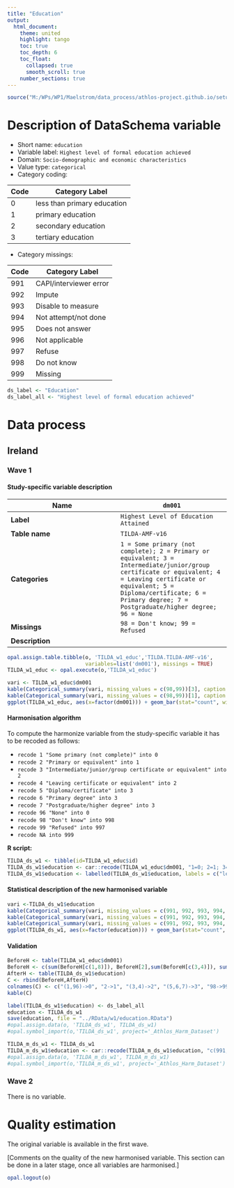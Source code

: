 ```yaml
---
title: "Education"
output: 
  html_document:
    theme: united
    highlight: tango
    toc: true
    toc_depth: 6
    toc_float:
      collapsed: true
      smooth_scroll: true
    number_sections: true
---
```


<!-- ########################################################## --> 

<!-- # Installation, loading packages -->
<!-- **R script:** -->



```r
source("M:/WPs/WP1/Maelstrom/data_process/athlos-project.github.io/setup_iago.r")
```

<!-- ########################################################## --> 

# Description of DataSchema variable 

* Short name: `education`
* Variable label: `Highest level of formal education achieved`
* Domain: `Socio-demographic and economic characteristics`
* Value type: `categorical`
* Category coding:

**Code** | **Category Label**
-------- | ------------------
0        | less than primary education
1        | primary education
2        | secondary education
3        | tertiary education

* Category missings: 

**Code** | **Category Label**
----| ------------------
991 | CAPI/interviewer error
992 | Impute
993 | Disable to measure
994 | Not attempt/not done
995 | Does not answer
996 | Not applicable
997 | Refuse
998 | Do not know
999 | Missing



```r
ds_label <- "Education"
ds_label_all <- "Highest level of formal education achieved"
```


<!-- ########################################################## --> 

# Data process

## Ireland

### Wave 1 

#### Study-specific variable description

 
| **Name** | `dm001`|
|-|-|
| **Label** | `Highest Level of Education Attained`|
| **Table name** | `TILDA-AMF-v16` |
| **Categories** |`1 = Some primary (not complete); 2 = Primary or equivalent; 3 = Intermediate/junior/group certificate or equivalent; 4 = Leaving certificate or equivalent; 5 = Diploma/certificate; 6 = Primary degree; 7 = Postgraduate/higher degree; 96 = None`|
| **Missings** | `98 = Don't know; 99 = Refused` |
| **Description** |  |



```r
opal.assign.table.tibble(o, 'TILDA_w1_educ','TILDA.TILDA-AMF-v16',
                         variables=list('dm001'), missings = TRUE)
TILDA_w1_educ <- opal.execute(o,'TILDA_w1_educ')
```

```r
vari <- TILDA_w1_educ$dm001
kable(Categorical_summary(vari, missing_values = c(98,99))[3], caption = ds_label) 
kable(Categorical_summary(vari, missing_values = c(98,99))[1], caption = "Category")
ggplot(TILDA_w1_educ, aes(x=factor(dm001))) + geom_bar(stat="count", width=0.4, fill="steelblue") + xlab("Level of education") + ylab("Frequency")
```

#### Harmonisation algorithm
To compute the harmonize variable from the study-specific variable it has to be recoded as follows:

* `recode 1 "Some primary (not complete)" into 0`
* `recode 2 "Primary or equivalent" into 1`
* `recode 3 "Intermediate/junior/group certificate or equivalent" into 2`
* `recode 4 "Leaving certificate or equivalent" into 2`
* `recode 5 "Diploma/certificate" into 3`
* `recode 6 "Primary degree" into 3`
* `recode 7 "Postgraduate/higher degree" into 3`
* `recode 96 "None" into 0`
* `recode 98 "Don't know" into 998`
* `recode 99 "Refused" into 997`
* `recode NA into 999`


**R script:**

```r
TILDA_ds_w1 <- tibble(id=TILDA_w1_educ$id)
TILDA_ds_w1$education <- car::recode(TILDA_w1_educ$dm001, "1=0; 2=1; 3=2; 4=2; 5=3; 6=3; 7=3; 96=0; 98=998; 99=997; NA=999")
TILDA_ds_w1$education <- labelled(TILDA_ds_w1$education, labels = c("less than primary education"=0, "primary education"=1, "secondary education"=2, "tertiary education"=3, "Missing"=999, "Do not know"=998, "Refuse"=997, "Not applicable"=996, "Does not answer"=995,  "Not attempt not done"=994, "Disable to measure"=993, "Impute"=992, "CAPI interviewer error"=991))
```

#### Statistical description of the new harmonised variable
```r
vari <-TILDA_ds_w1$education
kable(Categorical_summary(vari, missing_values = c(991, 992, 993, 994, 995, 996, 997, 998, 999))[3], caption = ds_label) 
kable(Categorical_summary(vari, missing_values = c(991, 992, 993, 994, 995, 996, 997, 998, 999))[1], caption = "Category")
kable(Categorical_summary(vari, missing_values = c(991, 992, 993, 994, 995, 996, 997, 998, 999))[2], caption = "Type of missing")
ggplot(TILDA_ds_w1, aes(x=factor(education))) + geom_bar(stat="count", width=0.4, fill="steelblue") + xlab("Level of education") + ylab("Frequency")
```

#### Validation
```r
BeforeH <- table(TILDA_w1_educ$dm001)
BeforeH <- c(sum(BeforeH[c(1,8)]), BeforeH[2],sum(BeforeH[c(3,4)]), sum(BeforeH[5:7]), BeforeH[9])
AfterH <- table(TILDA_ds_w1$education)
C <- rbind(BeforeH,AfterH)
colnames(C) <- c("(1,96)->0", "2->1", "(3,4)->2", "(5,6,7)->3", "98->998")
kable(C)

```


```r
label(TILDA_ds_w1$education) <- ds_label_all
education <- TILDA_ds_w1
save(education, file = "../RData/w1/education.RData")
#opal.assign.data(o, 'TILDA_ds_w1', TILDA_ds_w1)
#opal.symbol_import(o,'TILDA_ds_w1', project='_Athlos_Harm_Dataset')

TILDA_m_ds_w1 <- TILDA_ds_w1
TILDA_m_ds_w1$education <- car::recode(TILDA_m_ds_w1$education, "c(991, 992, 993, 994, 995, 996, 997,998, 999)=NA")
#opal.assign.data(o, 'TILDA_m_ds_w1', TILDA_m_ds_w1)
#opal.symbol_import(o,'TILDA_m_ds_w1', project='_Athlos_Harm_Dataset')
```




### Wave 2 

There is no variable.

# Quality estimation

The original variable is available in the first wave. 

[Comments on the quality of the new harmonised variable. This section can be done in a later stage, once all variables are harmonised.]

```r
opal.logout(o)
```